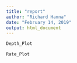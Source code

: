 ```yaml
---
title: "report"
author: "Richard Hanna"
date: "February 14, 2019"
output: html_document
---
```



```r
Depth_Plot
```


```r
Rate_Plot
```